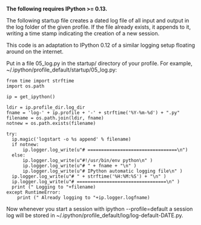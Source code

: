 '''The following requires IPython >= 0.13.'''

The following startup file creates a dated log file of all input and output in the log folder of the given profile. If the file already exists, it appends to it, writing a time stamp indicating the creation of a new session.

This code is an adaptation to IPython 0.12 of a similar logging setup floating around on the internet.

Put in a file 05_log.py in the startup/ directory of your profile. For example, ~/.ipython/profile_default/startup/05_log.py:

<pre>
from time import strftime
import os.path

ip = get_ipython()

ldir = ip.profile_dir.log_dir 
fname = 'log-' + ip.profile + '-' + strftime('%Y-%m-%d') + ".py"
filename = os.path.join(ldir, fname)
notnew = os.path.exists(filename)

try:
  ip.magic('logstart -o %s append' % filename)
  if notnew:
      ip.logger.log_write(u"# =================================\n")
  else:
      ip.logger.log_write(u"#!/usr/bin/env python\n" )
      ip.logger.log_write(u"# " + fname + "\n" )
      ip.logger.log_write(u"# IPython automatic logging file\n" )
  ip.logger.log_write(u"# " + strftime('%H:%M:%S') + "\n" )
  ip.logger.log_write(u"# =================================\n" )
  print (" Logging to "+filename)
except RuntimeError:
    print (" Already logging to "+ip.logger.logfname)
</pre>

Now whenever you start a session with ipython --profile=default a session log will be stored in ~/.ipython/profile_default/log/log-default-DATE.py.